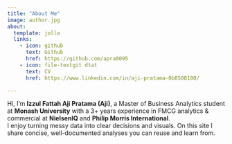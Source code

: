 ```yaml
---
title: "About Me"
image: author.jpg
about:
  template: jolla
  links:
    - icon: github
      text: Github
      href: https://github.com/apra0095
    - icon: file-textgit dtat
      text: CV
      href: https://www.linkedin.com/in/aji-pratama-0b8508180/

---
```


Hi, I’m **Izzul Fattah Aji Pratama (Aji)**, a Master of Business Analytics student at **Monash University** with a 3+ years experience in FMCG analytics & commercial at **NielsenIQ** and **Philip Morris International**.  
I enjoy turning messy data into clear decisions and visuals. On this site I share concise, well-documented analyses you can reuse and learn from.
